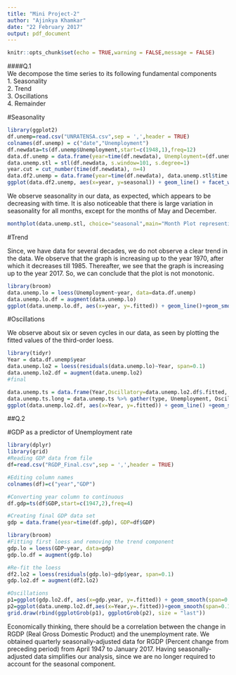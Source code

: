 ---
title: "Mini Project-2"
author: "Ajinkya Khamkar"
date: "22 February 2017"
output: pdf_document
---

```{r setup, include=FALSE}
knitr::opts_chunk$set(echo = TRUE,warning = FALSE,message = FALSE)
```
####Q.1  
We decompose the time series to its following fundamental components  
1. Seasonality  
2. Trend  
3. Oscillations  
4. Remainder  
  
#Seasonality  
```{r fig.width=8, echo=FALSE}
library(ggplot2)
df.unemp=read.csv("UNRATENSA.csv",sep = ',',header = TRUE)
colnames(df.unemp) = c("date","Unemployment")
df.newdata=ts(df.unemp$Unemployment,start=c(1948,1),freq=12)
data.df.unemp = data.frame(year=time(df.newdata), Unemployment=(df.unemp$Unemployment))
data.unemp.stl = stl(df.newdata, s.window=101, s.degree=1)
year.cut = cut_number(time(df.newdata), n=4)
data.df2.unemp = data.frame(year=time(df.newdata), data.unemp.stl$time.series, year.cut)
ggplot(data.df2.unemp, aes(x=year, y=seasonal)) + geom_line() + facet_wrap(~year.cut, ncol=1, scales="free_x")+ggtitle("                                         Seasonality with years cut in 4")+xlab("Years") + ylab("Seasonal Component")

```
We observe seasonality in our data, as expected, which appears to be decreasing with time. It is also noticeable that there is large variation in seasonality for all months, except for the months of May and December.  
```{r fig.width=8, echo=FALSE}
monthplot(data.unemp.stl, choice="seasonal",main="Month Plot representing seasonal Oscillations",xlab="Months", ylab = "Seasonal Oscillations")
```
  
#Trend  
  
Since, we have data for several decades, we do not observe a clear trend in the data. We observe that the graph is increasing up to the year 1970, after which it decreases till 1985. Thereafter, we see that the graph is increasing up to the year 2017. So, we can conclude that the plot is not monotonic.  
  
```{r fig.width=8,fig.height=3,echo=FALSE}
library(broom)
data.unemp.lo = loess(Unemployment~year, data=data.df.unemp)
data.unemp.lo.df = augment(data.unemp.lo)
ggplot(data.unemp.lo.df, aes(x=year, y=.fitted)) + geom_line()+geom_smooth(span=0.1)+ggtitle("                                  Trend Component of Unemployment Time Series")+ylab("Trend")+xlab("Years")
```
  
#Oscillations  
  
We observe about six or seven cycles in our data, as seen by plotting the fitted values of the third-order loess.
```{r oscillations,fig.width=10,fig.height=3,echo=FALSE}
library(tidyr)
Year = data.df.unemp$year
data.unemp.lo2 = loess(residuals(data.unemp.lo)~Year, span=0.1)
data.unemp.lo2.df = augment(data.unemp.lo2)
#final 

data.unemp.ts = data.frame(Year,Oscillatory=data.unemp.lo2.df$.fitted, Residuals=data.unemp.lo2.df$.resid)
data.unemp.ts.long = data.unemp.ts %>% gather(type, Unemployment, Oscillatory:Residuals)
ggplot(data.unemp.lo2.df, aes(x=Year, y=.fitted)) + geom_line() +geom_smooth(span=0.1)+ggtitle("                                     Oscillatory pattern and Remainder Plot")+ ylab("Oscillatory Component")
```
  
##Q.2
  
#GDP as a predictor of Unemployment rate  
  
```{r GDP,echo=FALSE}
library(dplyr)
library(grid)
#Reading GDP data from file
df=read.csv("RGDP_Final.csv",sep = ',',header = TRUE)

#Editing column names
colnames(df)=c("year","GDP")

#Converting year column to continuous
df.gdp=ts(df$GDP,start=c(1947,2),freq=4)

#Creating final GDP data set
gdp = data.frame(year=time(df.gdp), GDP=df$GDP)

library(broom)
#Fitting first loess and removing the trend component
gdp.lo = loess(GDP~year, data=gdp)
gdp.lo.df = augment(gdp.lo)

#Re-fit the loess
df2.lo2 = loess(residuals(gdp.lo)~gdp$year, span=0.1)
gdp.lo2.df = augment(df2.lo2)

#Oscillations
p1=ggplot(gdp.lo2.df, aes(x=gdp.year, y=.fitted)) + geom_smooth(span=0.1)+ggtitle("                 Oscillatory Component for Real Gross Domestic Product") + ylab("Oscillatory Component")+xlab("Years")
p2=ggplot(data.unemp.lo2.df,aes(x=Year,y=.fitted))+geom_smooth(span=0.1)+ggtitle("                           Oscillatory Component for Unemployment")+ylab("Oscillatory Component")+xlab("Years")
grid.draw(rbind(ggplotGrob(p1), ggplotGrob(p2), size = "last"))
```
Economically thinking, there should be a correlation between the change in RGDP (Real Gross Domestic Product) and the unemployment rate. We obtained quarterly seasonally-adjusted data for RGDP (Percent change from preceding period) from April 1947 to January 2017. Having seasonally-adjusted data simplifies our analysis, since we are no longer required to account for the seasonal component.  
